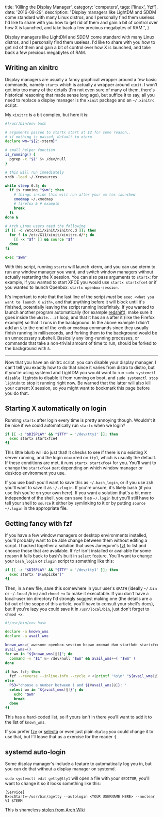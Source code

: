 
  title: 'Killing the Display Manager',
  category: 'computers',
  tags: ['linux', 'fzf'],
  date: '2016-09-29',
  description: "Display managers like LightDM and SDDM come standard with many Linux distros, and I personally find them useless. I'd like to share with you how to get rid of them and gain a bit of control over how X is launched, and take back a few precious megabytes of RAM.",
}


Display managers like LightDM and SDDM come standard with many Linux distros, and I personally find them useless. I'd like to share with you how to get rid of them and gain a bit of control over how X is launched, and take back a few precious megabytes of RAM.

## Writing an xinitrc

Display managers are usually a fancy graphical wrapper around a few basic commands, namely `startx` which is actually a wrapper around `xinit`. I won't get into too many of the details (I'm not even sure of many of them, there's historical reasoning that made sense long ago), but suffice it to say, all you need to replace a display manager is the `xinit` package and an `~/.xinitrc` script.

My `xinitrc` is a bit complex, but here it is:

```bash
#!/usr/bin/env bash

# arguments passed to startx start at $2 for some reason..
# if nothing is passed, default to xterm
declare wm="${2:-xterm}"

# small helper function
is_running() {
  pgrep -x "$1" &> /dev/null
}

# this will run immediately
xrdb -load ~/.Xresources

while sleep 0.3; do
  if is_running "$wm"; then
    # things inside this will run after your wm has launched
    xmodmap ~/.xmodmap
    # firefox & # example
    break
  fi
done &

# Arch Linux users need the following
if [[ -d /etc/X11/xinit/xinitrc.d ]]; then
  for f in /etc/X11/xinit/xinitrc.d/*; do
    [[ -x "$f" ]] && source "$f"
  done
fi

exec "$wm"
```

With this script, running `startx` will launch xterm, and you can use xterm to run any window manager you want, and switch window managers without actually restarting the X session. You can also pass arguments to `startx`: for example, if you wanted to start XFCE you would use `startx startxfce4` or if you wanted to launch Openbox: `startx openbox-session`.

It's important to note that the last line of the script _must_ be `exec <what you want to launch X with>`, and that anything before it will block until it's finished, potentially leaving the script running indefinitely. If you wanted to launch another program automatically (for example [redshift](http://jonls.dk/redshift/)), make sure it goes inside the `while...if` loop, and that it has an `&` after it (like the Firefox example) so that it runs in the background. In the above example I didn't add an `&` to the end of the `xrdb` or `xmodmap` commands since they usually finish running in milliseconds, and forking them to the background would be an unnecessary subshell. Basically any long-running processes, or commands that take a non-trivial amount of time to run, should be forked to the background with `&`.

---

Now that you have an xinitrc script, you can disable your display manager. I can't tell you exactly how to do that since it varies from distro to distro, but if you're using systemd and LightDM you would want to run `sudo systemctl disable lightdm` to disable it from running on boot, and `sudo systemctl stop lightdm` to stop it running right now. Be warned that the latter will also kill your current X session, so you might want to bookmark this page before you do that.

## Starting X automatically on login

Running `startx` after login every time is pretty annoying though. Wouldn't it be nice if we could automatically run `startx` when we login?

```bash
if [[ -z "$DISPLAY" && "$TTY" = '/dev/tty1' ]]; then
  exec startx startxfce4
fi
```

This little blurb will do just that! It checks to see if there is no existing X server running, and the login occurred on `tty1`, which is usually the default. If these conditions are met, it runs `startx startxfce4` for you. You'll want to change the `startxfce4` part depending on which window manager or desktop environment you use.

If you use bash you'll want to save this as `~/.bash_login`, or if you use zsh you'll want to save it as `~/.zlogin`. If you're unsure, it's likely bash (if you use fish you're on your own here). If you want a solution that's a bit more independent of the shell, you can save it as `~/.login` but you'll still have to tell your shell to `source` it either by symlinking to it or by putting `source ~/.login` in the appropriate file.

## Getting fancy with fzf

If you have a few window managers or desktop environments installed, you'll probably want to be able change between them without editing a script. I hacked together a solution that uses Junegunn's [fzf](https://github.com/junegunn/fzf) to list and choose those that are available. If `fzf` isn't installed or available for some reason it falls back to bash's built in `select` feature. You'll want to change your `bash_login` or `zlogin` script to something like this:

```bash
if [[ -z "$DISPLAY" && "$TTY" = '/dev/tty1' ]]; then
  exec startx "$(wmpicker)"
fi
```

Then, in a new file, save this somewhere in your user's `$PATH` (ideally `~/.bin` or `~/.local/bin`) and `chmod +x` to make it executable. If you don't have a local-user bin directory I'd strongly suggest making one (the details are a bit out of the scope of this article, you'll have to consult your shell's docs), but if you're lazy you could save it in `/usr/local/bin`, just don't forget to `chmod +x`.

```bash
#!/usr/bin/env bash

declare -a known_wms
declare -a avail_wms

known_wms=( awesome openbox-session bspwm xmonad dwm startkde startxfce4 xterm )
avail_wms=()
for wm in "${known_wms[@]}"; do
  command -v "$1" &> /dev/null "$wm" && avail_wms+=( "$wm" )
done

if has fzf; then
  fzf --reverse --inline-info --cycle < <(printf '%s\n' "${avail_wms[@]}")
else
  PS3="choose a number between 1 and ${#avail_wms[@]}: "
  select wm in "${avail_wms[@]}"; do
    echo "$wm"
    break
  done
fi
```

This has a hard-coded list, so if yours isn't in there you'll want to add it to the list of `known_wms`.

If you prefer [fzy](https://github.com/jhawthorn/fzy) or [selecta](https://github.com/garybernhardt/selecta) or even just plain `dialog` you could change it to use that, but I'll leave that as a exercise for the reader :)

## systemd auto-login

Some display manager's include a feature to automatically log you in, but you can do that without a display manager on systemd.

`sudo systemctl edit getty@tty1` will open a file with your `$EDITOR`, you'll want to change it so it looks something like this:

```
[Service]
ExecStart=-/usr/bin/agetty --autologin <YOUR USERNAME HERE> --noclear %I $TERM
```

This is shameless [stolen from Arch Wiki](https://wiki.archlinux.org/index.php/Getty#Virtual_console)
